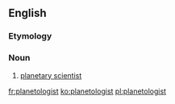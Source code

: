 ==English==

===Etymology===
{{suffix|en|planet|ologist}}

===Noun===
{{en-noun}}

# [[planetary scientist]]

[[fr:planetologist]]
[[ko:planetologist]]
[[pl:planetologist]]